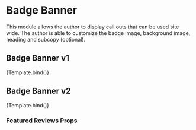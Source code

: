 

<Meta title='Modules/Badge Banner' component={BadgeBanner} />

# Badge Banner

This module allows the author to display call outs that can be used site wide. The author is able to customize the badge image, background image, heading and subcopy (optional).

## Badge Banner v1

<Canvas>
  <Story
    name='Badge Banner v1'
    args={{
      heading: 'Free 100 Night Trial Lorem Impsum Dolor',
      backgroundImage: {
        desktopImage: {
          asset: {
            _ref: 'image-9e5e54e9bc6c6bd69be3f57b948d01ce08ea1d97-2400x306-jpg-webp'
          }
        }
      },
      badgeImage: {
        alt: '100 Nights',
        image: {
          asset: {
            _ref: 'image-6af59baeae2829e22be8e52bae91f142c23190c9-64x64-svg'
          }
        }
      }
    }}
  >
    {Template.bind()}
  </Story>
</Canvas>

## Badge Banner v2

<Canvas>
  <Story
    name='Badge Banner v2'
    args={{
      heading: 'Safe For Families',
      backgroundImage: {
        desktopImage: {
          asset: {
            _ref: 'image-00f83b4e3d1ce1b4166c7ab98add3fcac9b1e609-2400x358-jpg-webp'
          }
        }
      },
      badgeImage: {
        alt: 'GREENGUARD Gold Certified',
        image: {
          asset: {
            _ref: 'image-f3ed01fe2299aec66c4133ba37b349d4853718f8-73x98-svg'
          }
        }
      },
      subcopy:
        'All Endy mattresses are GREENGUARD Gold Certified, meaning your entire mattress, inside and out, is made without harmful pollutants.'
    }}
  >
    {Template.bind()}
  </Story>
</Canvas>

### Featured Reviews Props

<ArgsTable of={BadgeBanner} />

